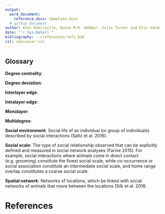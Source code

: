 ```yaml
---
output: 
  word_document:
    reference_docx: template.docx
  # github_document
author: Alec Robitaille, Quinn M.R. Webber, Julie Turner and Eric Vander Wal
date: "`r Sys.Date()`"
bibliography: ../references/refs.bib
csl: vancouver.csl
---
```


## Glossary

**Degree centrality**:

**Degree deviation**:

**Interlayer edge**: 

**Intralayer edge**:

**Monolayer**:

**Multidegree**: 

**Social environment**: Social life of an individual (or group of individuals) described by social interactions (Saltz et al. 2016).

**Social scale**: The type of social relationship observed that can be explicitly defined and measured in social network analyses (Farine 2015). For example, social interactions where animals come in direct contact (e.g. grooming) constitute the finest social scale, while co-occurrence or social association constitute an intermediate social scale, and home range overlap constitutes a coarse social scale.

**Spatial network**: Networks of locations, which be linked with social networks of animals that move between the locations (Silk et al. 2018.



# References
